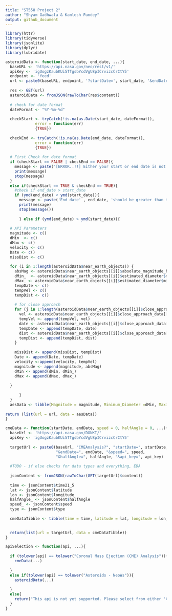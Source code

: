 ```yaml
---
title: "ST558 Project 2"
author: "Shyam Gadhwala & Kamlesh Pandey"
output: github_document
---
```




```r
library(httr)
library(tidyverse)
library(jsonlite)
library(dplyr)
library(lubridate)

```


```r

asteroidData <- function(start_date, end_date, ...){
  baseURL <- 'https://api.nasa.gov/neo/rest/v1/'
  apiKey <- 'igUogzKaubKUi5TTgsbYcdVgU8pICrvizcCrCtY5'
  endpoint <- 'feed'
  url <- paste0(baseURL, endpoint, '?startDate=', start_date, '&endDate=', end_date,'&api_key=', apiKey)
  
  res <- GET(url)
  asteroidData <- fromJSON(rawToChar(res$content))
  
  # check for date format
  dateFormat <- "%Y-%m-%d"
  
  checkStart <- tryCatch(!is.na(as.Date(start_date, dateFormat)), 
             error = function(err) 
             {TRUE})
  
  checkEnd <- tryCatch(!is.na(as.Date(end_date, dateFormat)), 
             error = function(err) 
             {TRUE})
  
  # First Check for date format
  if (checkStart == FALSE | checkEnd == FALSE){
    message <- paste('[ERROR..!!] Either your start or end date is not is correct format YYYY-MM-DD!')
    print(message)
    stop(message)
  }
  else if(checkStart == TRUE & checkEnd == TRUE){
    #check if end_date > start_date
    if (ymd(end_date) < ymd(start_date)){
      message <- paste('End date' , end_date, 'should be greater than the start date', start_date)
      print(message)
      stop(message())
      
      } else if (ymd(end_date) > ymd(start_date)){
        
  # API Parameters      
  magnitude <- c()
  dMin  <- c()
  dMax <- c()
  velocity <- c()
  Date <- c()
  missDist <- c()
  
  for (i in 1:length(asteroidData$near_earth_objects)) {
    absMag <- asteroidData$near_earth_objects[[i]]$absolute_magnitude_h
    dMin_  <- asteroidData$near_earth_objects[[i]]$estimated_diameter$miles$estimated_diameter_min
    dMax_ <- asteroidData$near_earth_objects[[i]]$estimated_diameter$miles$estimated_diameter_max
    tempDate <- c()
    tempVel <- c()
    tempDist <- c()
    
    # for close approach
    for (j in 1:length(asteroidData$near_earth_objects[[i]]$close_approach_data)){
      vel <- asteroidData$near_earth_objects[[i]]$close_approach_data[[j]]$relative_velocity$miles_per_hour
      tempVel <- append(tempVel, vel)
      date <- asteroidData$near_earth_objects[[i]]$close_approach_data[[j]]$close_approach_date
      tempDate <- append(tempDate, date)
      dist <- asteroidData$near_earth_objects[[i]]$close_approach_data[[j]]$miss_distance$miles
      tempDist <- append(tempDist, dist)
    }
    
    missDist <- append(missDist, tempDist)
    Date <- append(Date, tempDate)
    velocity <-append(velocity, tempVel)
    magnitude <- append(magnitude, absMag)
    dMin <- append(dMin, dMin_)
    dMax <- append(dMax, dMax_)
    
  }
  
      }
  }
  aesData <- tibble(Magnitude = magnitude, Minimum_Diameter =dMin, Maximum_Diameter = dMax, Approach_Velocity = velocity, Approach_Date = Date, Miss_Distance = missDist)
  
return (list(url = url, data = aesData))
}
```




```r

cmeData <- function(startDate, endDate, speed = 0, halfAngle = 0, ...){
  baseUrl <- 'https://api.nasa.gov/DONKI/'
  apiKey <- 'igUogzKaubKUi5TTgsbYcdVgU8pICrvizcCrCtY5'
  
  targetUrl <- paste0(baseUrl, "CMEAnalysis?", "startDate=", startDate, 
                      "&endDate=", endDate, "&speed=", speed,
                      "&halfAngle=", halfAngle, "&api_key=", api_key)
  
  #TODO - if else checks for data types and everything, EDA
  
  jsonContent <- fromJSON(rawToChar(GET(targetUrl)$content))
  
  time <- jsonContent$time21_5
  lat <- jsonContent$latitude
  lon <- jsonContent$longitude
  halfAngle_ <- jsonContent$halfAngle
  speed_ <- jsonContent$speed
  type <- jsonContent$type
  
  cmeDataTibble <- tibble(time = time, latitude = lat, longitude = lon, halfAngle = halfAngle_,speed = speed_, type = type)

  
  return(list(url = targetUrl, data = cmeDataTibble))
}

```


```r
apiSelection <- function(api, ...){
  
  if (tolower(api) == tolower("Coronal Mass Ejection (CME) Analysis")){
    cmeData(...)
    
  }
  else if(tolower(api) == tolower("Asteroids - NeoWs")){
    asteroidData(...)
    
  }
  else{
    return("This api is not yet supported. Please select from either 'Coronal Mass Ejection (CME) Analysis' or 'Interplanetary Shock (IPS)'.")
  }
}

```

